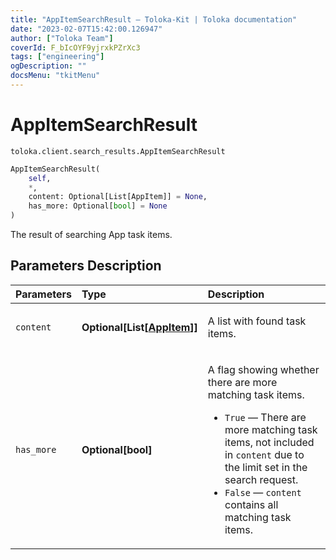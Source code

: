 ```yaml
---
title: "AppItemSearchResult — Toloka-Kit | Toloka documentation"
date: "2023-02-07T15:42:00.126947"
author: ["Toloka Team"]
coverId: F_bIcOYF9yjrxkPZrXc3
tags: ["engineering"]
ogDescription: ""
docsMenu: "tkitMenu"
---
```


# AppItemSearchResult
`toloka.client.search_results.AppItemSearchResult`

```python
AppItemSearchResult(
    self,
    *,
    content: Optional[List[AppItem]] = None,
    has_more: Optional[bool] = None
)
```

The result of searching App task items.

## Parameters Description

| Parameters | Type | Description |
| :----------| :----| :-----------|
`content`|**Optional\[List\[[AppItem](/docs-new/toloka-kit/reference/toloka.client.app.AppItem)\]\]**|<p>A list with found task items.</p>
`has_more`|**Optional\[bool\]**|<p>A flag showing whether there are more matching task items.</p> <ul> <li>`True` — There are more matching task items, not included in `content` due to the limit set in the search request.</li> <li>`False` — `content` contains all matching task items.</li> </ul>
